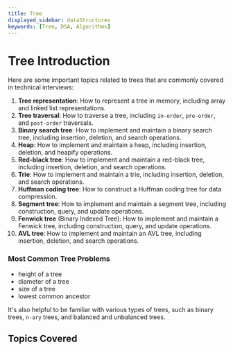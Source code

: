```yaml
---
title: Tree
displayed_sidebar: dataStructures
keywords: [Tree, DSA, Algorithms]
---
```


# Tree Introduction

Here are some important topics related to trees that are commonly covered in technical interviews:

01. **Tree representation**: How to represent a tree in memory, including array and linked list representations.
02. **Tree traversal**: How to traverse a tree, including `in-order`, `pre-order`, and `post-order` traversals.
03. **Binary search tree**: How to implement and maintain a binary search tree, including insertion, deletion, and search operations.
04. **Heap**: How to implement and maintain a heap, including insertion, deletion, and heapify operations.
05. **Red-black tree**: How to implement and maintain a red-black tree, including insertion, deletion, and search operations.
06. **Trie**: How to implement and maintain a trie, including insertion, deletion, and search operations.
07. **Huffman coding tree**: How to construct a Huffman coding tree for data compression.
08. **Segment tree**: How to implement and maintain a segment tree, including construction, query, and update operations.
09. **Fenwick tree** (Binary Indexed Tree): How to implement and maintain a Fenwick tree, including construction, query, and update operations.
10. **AVL tree**: How to implement and maintain an AVL tree, including insertion, deletion, and search operations.

### Most Common Tree Problems
- height of a tree
- diameter of a tree
- size of a tree
- lowest common ancestor

It's also helpful to be familiar with various types of trees, such as binary trees, `n-ary` trees, and balanced and unbalanced trees.

## Topics Covered


<DocCardList />